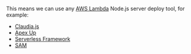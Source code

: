 
<JustANodeServer />

This means we can use any [AWS Lambda](https://aws.amazon.com/lambda/) Node.js server deploy tool, for example:
- [Claudia.js](https://claudiajs.com/)
- [Apex Up](https://github.com/apex/up)
- [Serverless Framework](https://www.serverless.com/)
- [SAM](https://aws.amazon.com/serverless/sam/)
